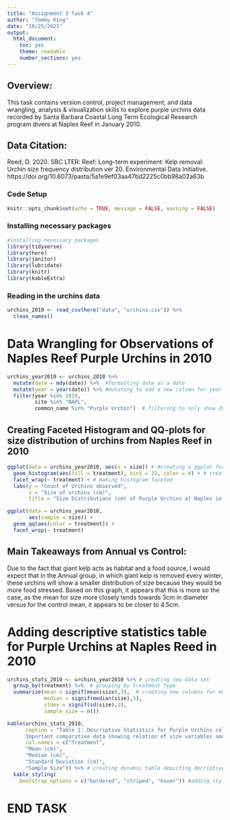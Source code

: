 ```yaml
---
title: "Assignment 3 Task 4"
author: "Tommy King"
date: "10/25/2021"
output: 
  html_document: 
    toc: yes
    theme: readable
    number_sections: yes
---
```

## Overview: 
This task contains version control, project management, and data wrangling, analysis & visualization skills to explore purple urchins data recorded by Santa Barbara Coastal Long Term Ecological Research program divers at Naples Reef in January 2010. 

## Data Citation: 
Reed, D. 2020. SBC LTER: Reef: Long-term experiment: Kelp removal: Urchin size frequency distribution ver 20. Environmental Data Initiative. https://doi.org/10.6073/pasta/5a1e9ef03aa47bd2225c0bb98a02a63b

### Code Setup
```r
knitr::opts_chunk$set(echo = TRUE, message = FALSE, warning = FALSE)
```

### Installing necessary packages
```r
#installing necessary packages
library(tidyverse)
library(here)
library(janitor)
library(lubridate)
library(knitr)
library(kableExtra)

```

### Reading in the urchins data
```r
urchins_2010 <- read_csv(here("data", "urchins.csv")) %>% 
  clean_names()
```

# Data Wrangling for Observations of Naples Reef Purple Urchins in 2010
```r
urchins_year2010 <- urchins_2010 %>% 
  mutate(date = mdy(date)) %>%  #formatting date as a date
  mutate(year = year(date)) %>% #mutating to add a new column for year
  filter(year %in% 2010, 
         site %in% "NAPL", 
         common_name %in% "Purple Urchin")  # filtering to only show 2010 samples at NAPL site for purple urchins

```

## Creating Faceted Histogram and QQ-plots for size distribution of urchins from Naples Reef in 2010
```r
ggplot(data = urchins_year2010, aes(x = size)) + #creating a ggplot for 2010 NAPL urchin data
  geom_histogram(aes(fill = treatment), bins = 12, color = 4) + # creating histogram with specific visual instruction for 12 bins and to contain fill and border for treatment type
  facet_wrap(~ treatment) + # making histogram faceted
  labs(y = "Count of Urchins observed", 
       x = "Size of urchins (cm)", 
       title = "Size Distributions (cm) of Purple Urchins at Naples in 2010") # adding visually appealing axis titles and title

ggplot(data = urchins_year2010, 
       aes(sample = size)) + 
  geom_qq(aes(color = treatment)) + 
  facet_wrap(~ treatment)
```

## Main Takeaways from Annual vs Control: 
Due to the fact that giant kelp acts as habitat and a food source, I would expect that in the Annual group, in which giant kelp is removed every winter, these urchins will show a smaller distribution of size because they would be more food stressed. Based on this graph, it appears that this is more so the case, as the mean for size more closely tends towards 3cm in diameter versus for the control mean, it appears to be closer to 4.5cm.

# Adding descriptive statistics table for Purple Urchins at Naples Reed in 2010
```r
urchins_stats_2010 <- urchins_year2010 %>% # creating new data set
  group_by(treatment) %>%  # grouping by treatment type
  summarize(mean = signif(mean(size),3),  # creating new columns for mean, median, standard deviation and sample size of purple urchins
            median = signif(median(size),3), 
            stdev = signif(sd(size),3), 
            sample_size = n())

kable(urchins_stats_2010, 
      caption = "Table 1: Descriptive Statistics for Purple Urchins collected at Naples Reef (2010): 
      Important comparative data showing relation of size variables among control group samples (urchins collected in non-removed giant kelp forests) and annual group samples (urchins collected at annual giant kelp removal spots) within Naples Reef in 2010. Variables are measure in centimeters of diameter and depict Annual group of purple urchins is significantly smaller than control group, when their habitat and food source is removed.", 
      col.names = c("Treatment", 
      "Mean (cm)",
      "Median (cm)", 
      "Standard Deviation (cm)", 
      "Sample Size")) %>% # creating dynamic table depicting decriptive statistic variables created above.
  kable_styling(
    bootstrap_options = c("bordered", "striped", "hover")) #adding stylistic aesthetic to table for readability.

```

# END TASK
